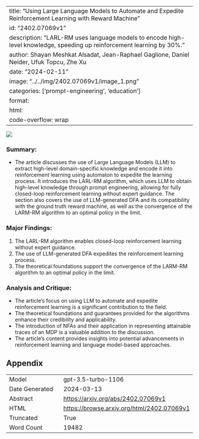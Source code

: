 
---
title: "Using Large Language Models to Automate and Expedite Reinforcement Learning with Reward Machine"
id: "2402.07069v1"
description: "LARL-RM uses language models to encode high-level knowledge, speeding up reinforcement learning by 30%."
author: Shayan Meshkat Alsadat, Jean-Raphael Gaglione, Daniel Neider, Ufuk Topcu, Zhe Xu
date: "2024-02-11"
image: "../../img/2402.07069v1/image_1.png"
categories: ['prompt-engineering', 'education']
format:
  html:
    code-overflow: wrap
---

![](../../img/2402.07069v1/image_1.png)

### Summary:
- The article discusses the use of Large Language Models (LLM) to extract high-level domain-specific knowledge and encode it into reinforcement learning using automaton to expedite the learning process. It introduces the LARL-RM algorithm, which uses LLM to obtain high-level knowledge through prompt engineering, allowing for fully closed-loop reinforcement learning without expert guidance. The section also covers the use of LLM-generated DFA and its compatibility with the ground truth reward machine, as well as the convergence of the LARM-RM algorithm to an optimal policy in the limit.

### Major Findings:
1. The LARL-RM algorithm enables closed-loop reinforcement learning without expert guidance.
2. The use of LLM-generated DFA expedites the reinforcement learning process.
3. The theoretical foundations support the convergence of the LARM-RM algorithm to an optimal policy in the limit.

### Analysis and Critique:
- The article's focus on using LLM to automate and expedite reinforcement learning is a significant contribution to the field.
- The theoretical foundations and guarantees provided for the algorithms enhance their credibility and applicability.
- The introduction of NFAs and their application in representing attainable traces of an MDP is a valuable addition to the discussion.
- The article's content provides insights into potential advancements in reinforcement learning and language model-based approaches.

## Appendix

|          |          |
|----------|----------|
| Model     | gpt-3.5-turbo-1106       |
| Date Generated     | 2024-03-13       |
| Abstract | [https://arxiv.org/abs/2402.07069v1](https://arxiv.org/abs/2402.07069v1)        |
| HTML     | [https://browse.arxiv.org/html/2402.07069v1](https://browse.arxiv.org/html/2402.07069v1)       |
| Truncated       | True       |
| Word Count       | 19482       |